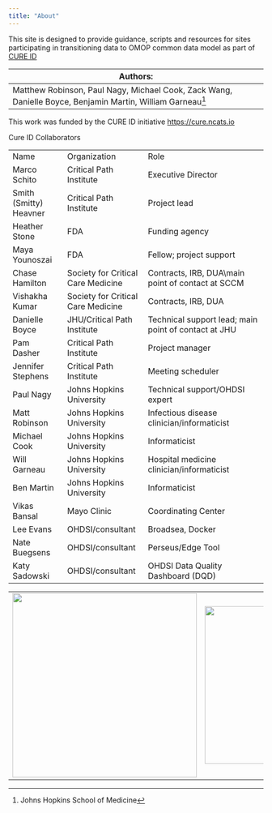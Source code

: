 ```yaml
---
title: "About"
---
```


This site is designed to provide guidance, scripts and resources for sites participating in transitioning data to OMOP common data model as part of [CURE ID](https://cure.ncats.io/home)

| Authors:                                                                                                   |
|------------------------------------------------------------------------------------------------------------|
| Matthew Robinson, Paul Nagy, Michael Cook, Zack Wang, Danielle Boyce, Benjamin Martin, William Garneau[^1] |

[^1]: Johns Hopkins School of Medicine

This work was funded by the CURE ID initiative <https://cure.ncats.io>

Cure ID Collaborators  

|                         |                                     |                                                      |
|-------------------------|-------------------------------------|------------------------------------------------------|
| Name                    | Organization                        | Role                                                 |
| Marco Schito            | Critical Path Institute             | Executive Director                                   |
| Smith (Smitty) Heavner  | Critical Path Institute             | Project lead                                         |
| Heather Stone           | FDA                                 | Funding agency                                       |
| Maya Younoszai          | FDA                                 | Fellow; project support                              |
| Chase Hamilton          | Society for Critical Care Medicine  | Contracts, IRB, DUA\\main point of contact at SCCM   |
| Vishakha Kumar          | Society for Critical Care Medicine  | Contracts, IRB, DUA                                  |
| Danielle Boyce          | JHU/Critical Path Institute         | Technical support lead; main point of contact at JHU |
| Pam Dasher              | Critical Path Institute             | Project manager                                      |
| Jennifer Stephens       | Critical Path Institute             | Meeting scheduler                                    |
| Paul Nagy               | Johns Hopkins University            | Technical support/OHDSI expert                       |
| Matt Robinson           | Johns Hopkins University            | Infectious disease clinician/informaticist           |
| Michael Cook            | Johns Hopkins University            | Informaticist                                        |
| Will Garneau            | Johns Hopkins University            | Hospital medicine clinician/informaticist            |
| Ben Martin              | Johns Hopkins University            | Informaticist                                        |
| Vikas Bansal            | Mayo Clinic                         | Coordinating Center                                  |
| Lee Evans               | OHDSI/consultant                    | Broadsea, Docker                                     |
| Nate Buegsens           | OHDSI/consultant                    | Perseus/Edge Tool                                    |
| Katy Sadowski           | OHDSI/consultant                    | OHDSI Data Quality Dashboard (DQD)                   |

|                                                                               |                                                       |
|-------------------------------------------------------------------------------|-------------------------------------------------------|
| ![](images/medicine.logo.horizontal.blue.png){fig-align="center" width="364"} | ![](images/cpath.png){fig-align="center" width="311"} |
